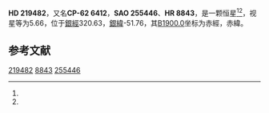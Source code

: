 {{Starbox begin
| name = HD 219482
}}
{{Starbox observe
| epoch = [[J2000.0|J2000.0]]
| constell = {{星座名待查}}<ref name=SIMBAD>{{cite web
 | url=http://simbad.u-strasbg.fr/simbad/sim-id?Ident=HR+8843
 | title =Pulsating variable Star
 | publisher=Centre de Données astronomiques de Strasbourg
 | work=SIMBAD
 | accessdate=2012-07-13}}</ref><ref name=DATA>{{cite web
 | url=http://vizier.u-strasbg.fr/viz-bin/VizieR-5?-out.add=.&-source=5050&-corr=PK=HR&-out.max=9999&HR=8843
 | title=VizieR Detailed Page
 | accessdate=2012-07-13
 | archive-date=2016-03-04
 | archive-url=https://web.archive.org/web/20160304231716/http://vizier.u-strasbg.fr/viz-bin/VizieR-5?-out.add=.&-source=5050&-corr=PK=HR&-out.max=9999&HR=8843
 | dead-url=no
 }}</ref>
| 星官 = 
| ra = {{RA|23|16|57.7}}<ref name=SIMBAD /><ref name=DATA />
| dec = {{DEC|-62|0|4}}<ref name=SIMBAD /><ref name=DATA />
| appmag_v = 5.66<ref name=SIMBAD /><ref name=DATA />
}}
{{Starbox character
| class = F7V<ref name=SIMBAD /><ref name=DATA />
| b-v = 0.51<ref name=SIMBAD /><ref name=DATA />
| u-b = <ref name=SIMBAD /><ref name=DATA />
| r-i = <ref name=SIMBAD /><ref name=DATA />
| variable = 
}}
{{Starbox astrometry
| radial_v = 
| prop_mo_ra = -9
| parallax = 
| p_error = 
}}
{{Starbox catalog
| names =CP-62 6412，[[SAO星表|SAO]] 255446，[[HD星表|HD]] 219482，[[HR星表|HR]] 8843}}
{{Starbox reference |Simbad=HR+8843}}
{{Starbox end}}

'''HD 219482'''，又名'''CP-62 6412'''，'''SAO 255446'''、'''HR 8843'''，是一颗恒星<ref name=SIMBAD /><ref name=DATA />，视星等为5.66，位于[[銀道座標系|銀經]]320.63，[[銀道座標系|銀緯]]-51.76，其[[B1900.0|B1900.0]]坐标为赤經{{RA|23|10|57}}，赤緯{{DEC|-62|-51.76|46}}。

== 参考文献 ==
{{reflist}}

{{star-stub}}

[[Category:HD和HDE天體|219482]]
[[Category:HR天體|8843]]
[[Category:SAO天體|255446]]